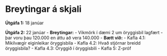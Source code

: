 # Breytingar á skjali 

**Útgáfa 1:** 18 janúar

**Útgáfa 2:** 22 janúar 
- **Breytingar:**
    - Vikmörk í dæmi 2 um öryggisbil lagfært - þar voru þau 120.000 en áttu að vera 140.000
- **Bætt við:**
    - Kafla 4.1: Mikilvægir eiginleikar öryggisbila 
    - Kafla 4.2: Hvað stjórnar breidd öryggisbila? 
    - Kafla 4.3: Öryggið í öryggisbili 
    - Kafla 5: Z-próf
    
